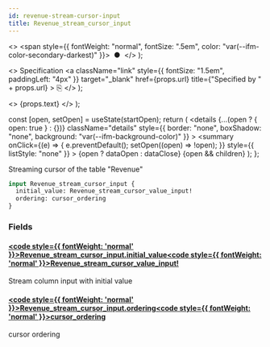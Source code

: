 ```yaml
---
id: revenue-stream-cursor-input
title: Revenue_stream_cursor_input
---
```


<head>
  <meta content="noindex" name="robots" />
  <meta charset="utf-8" />
</head>

  <>
    <span style={{ fontWeight: "normal", fontSize: ".5em", color: "var(--ifm-color-secondary-darkest)" }}>
      &nbsp;●&nbsp;
    </span>
  </>
);

  <>
    Specification
    <a
      className="link"
      style={{ fontSize: "1.5em", paddingLeft: "4px" }}
      target="_blank"
      href={props.url}
      title={"Specified by " + props.url}
    >
      ⎘
    </a>
  </>
);

  <>
    <span className={props.class}>{props.text}</span>
  </>
);


  const [open, setOpen] = useState(startOpen);
  return (
    <details
      {...(open ? { open: true } : {})}
      className="details"
      style={{ border: "none", boxShadow: "none", background: "var(--ifm-background-color)" }}
    >
      <summary
        onClick={(e) => {
          e.preventDefault();
          setOpen((open) => !open);
        }}
        style={{ listStyle: "none" }}
      >
        {open ? dataOpen : dataClose}
      </summary>
      {open && children}
    </details>
  );
};

Streaming cursor of the table "Revenue"

```graphql
input Revenue_stream_cursor_input {
  initial_value: Revenue_stream_cursor_value_input!
  ordering: cursor_ordering
}
```

### Fields

#### [<code style={{ fontWeight: 'normal' }}>Revenue_stream_cursor_input.<b>initial_value</b></code>](#)<Bullet />[<code style={{ fontWeight: 'normal' }}><b>Revenue_stream_cursor_value_input!</b></code>](/docs/api/flow/graphql/envio/inputs/revenue-stream-cursor-value-input.mdx) <Badge class="badge badge--secondary badge--non_null" text="non-null"/> <Badge class="badge badge--secondary " text="input"/>

Stream column input with initial value

#### [<code style={{ fontWeight: 'normal' }}>Revenue_stream_cursor_input.<b>ordering</b></code>](#)<Bullet />[<code style={{ fontWeight: 'normal' }}><b>cursor_ordering</b></code>](/docs/api/flow/graphql/envio/enums/cursor-ordering.mdx) <Badge class="badge badge--secondary " text="enum"/>

cursor ordering
